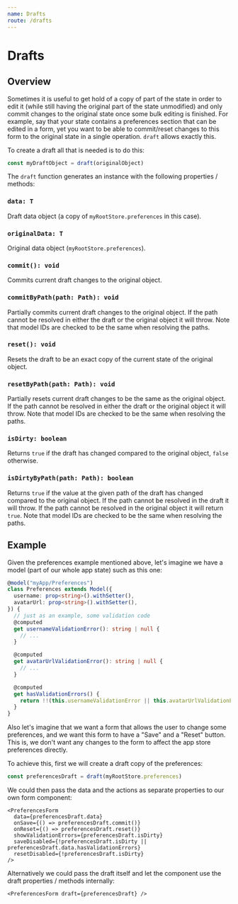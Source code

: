 ```yaml
---
name: Drafts
route: /drafts
---
```



<FixStyle />

# Drafts

## Overview

Sometimes it is useful to get hold of a copy of part of the state in order to edit it (while still having the original part of the state unmodified) and only commit changes to the original state once some bulk editing is finished. For example, say that your state contains a preferences section that can be edited in a form, yet you want to be able to commit/reset changes to this form to the original state in a single operation. `draft` allows exactly this.

To create a draft all that is needed is to do this:

```ts
const myDraftObject = draft(originalObject)
```

The `draft` function generates an instance with the following properties / methods:

### `data: T`

Draft data object (a copy of `myRootStore.preferences` in this case).

### `originalData: T`

Original data object (`myRootStore.preferences`).

### `commit(): void`

Commits current draft changes to the original object.

### `commitByPath(path: Path): void`

Partially commits current draft changes to the original object.
If the path cannot be resolved in either the draft or the original object it will throw.
Note that model IDs are checked to be the same when resolving the paths.

### `reset(): void`

Resets the draft to be an exact copy of the current state of the original object.

### `resetByPath(path: Path): void`

Partially resets current draft changes to be the same as the original object.
If the path cannot be resolved in either the draft or the original object it will throw.
Note that model IDs are checked to be the same when resolving the paths.

### `isDirty: boolean`

Returns `true` if the draft has changed compared to the original object, `false` otherwise.

### `isDirtyByPath(path: Path): boolean`

Returns `true` if the value at the given path of the draft has changed compared to the original object.
If the path cannot be resolved in the draft it will throw.
If the path cannot be resolved in the original object it will return `true`.
Note that model IDs are checked to be the same when resolving the paths.

## Example

Given the preferences example mentioned above, let's imagine we have a model (part of our whole app state) such as this one:

```ts
@model("myApp/Preferences")
class Preferences extends Model({
  username: prop<string>().withSetter(),
  avatarUrl: prop<string>().withSetter(),
}) {
  // just as an example, some validation code
  @computed
  get usernameValidationError(): string | null {
    // ...
  }

  @computed
  get avatarUrlValidationError(): string | null {
    // ...
  }

  @computed
  get hasValidationErrors() {
    return !!(this.usernameValidationError || this.avatarUrlValidationError)
  }
}
```

Also let's imagine that we want a form that allows the user to change some preferences, and we want this form to have a "Save" and a "Reset" button. This is, we don't want any changes to the form to affect the app store preferences directly.

To achieve this, first we will create a draft copy of the preferences:

```ts
const preferencesDraft = draft(myRootStore.preferences)
```

We could then pass the data and the actions as separate properties to our own form component:

```tsx
<PreferencesForm
  data={preferencesDraft.data}
  onSave={() => preferencesDraft.commit()}
  onReset={() => preferencesDraft.reset()}
  showValidationErrors={preferencesDraft.isDirty}
  saveDisabled={!preferencesDraft.isDirty || preferencesDraft.data.hasValidationErrors}
  resetDisabled={!preferencesDraft.isDirty}
/>
```

Alternatively we could pass the draft itself and let the component use the draft properties / methods internally:

```tsx
<PreferencesForm draft={preferencesDraft} />
```
